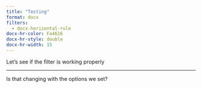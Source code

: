 ```yaml
---
title: "Testing"
format: docx
filters:
  - docx-horizontal-rule
docx-hr-color: Fa4616
docx-hr-style: double
docx-hr-width: 15
---
```


Let's see if the filter is working properly

---

Is that changing with the options we set?